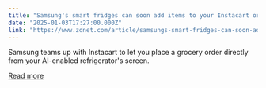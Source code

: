 ```yaml
---
title: "Samsung's smart fridges can soon add items to your Instacart order"
date: "2025-01-03T17:27:00.000Z"
link: "https://www.zdnet.com/article/samsungs-smart-fridges-can-soon-add-items-to-your-instacart-order/"
---
```


Samsung teams up with Instacart to let you place a grocery order directly from your AI-enabled refrigerator's screen.

[Read more](https://www.zdnet.com/article/samsungs-smart-fridges-can-soon-add-items-to-your-instacart-order/)
